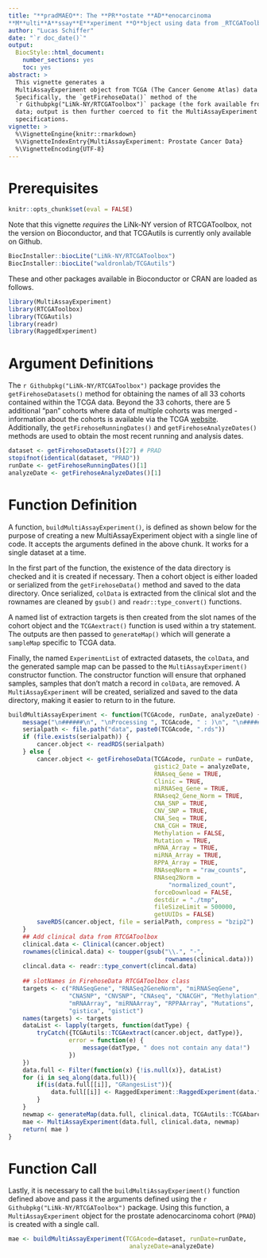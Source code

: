 ```yaml
---
title: "**pradMAEO**: The **PR**ostate **AD**enocarcinoma
**M**ulti**A**ssay**E**xperiment **O**bject using data from _RTCGAToolbox_"
author: "Lucas Schiffer"
date: "`r doc_date()`"
output:
  BiocStyle::html_document:
    number_sections: yes
    toc: yes
abstract: >
  This vignette generates a
  MultiAssayExperiment object from TCGA (The Cancer Genome Atlas) data using 
  Specifically, the `getFirehoseData()` method of the
  `r Githubpkg("LiNk-NY/RTCGAToolbox")` package (the fork available from https://www.github.com/LiNk-NY/RTCGAToolbox) is used to access and read in
  data; output is then further coerced to fit the MultiAssayExperiment object
  specifications. 
vignette: >
  %\VignetteEngine{knitr::rmarkdown}
  %\VignetteIndexEntry{MultiAssayExperiment: Prostate Cancer Data}
  %\VignetteEncoding{UTF-8}
---
```


# Prerequisites

```r
knitr::opts_chunk$set(eval = FALSE)
```

Note that this vignette *requires* the LiNk-NY version of RTCGAToolbox, not the version on Bioconductor, and that TCGAutils is currently only available on Github.

```r
BiocInstaller::biocLite("LiNk-NY/RTCGAToolbox")
BiocInstaller::biocLite("waldronlab/TCGAutils")
```

These and other packages available in Bioconductor or CRAN are loaded as
follows.

```r
library(MultiAssayExperiment)
library(RTCGAToolbox)
library(TCGAutils)
library(readr)
library(RaggedExperiment)
```

# Argument Definitions

The `r Githubpkg("LiNk-NY/RTCGAToolbox")` package provides the
`getFirehoseDatasets()` method for obtaining the names of all 33 cohorts
contained within the TCGA data. Beyond the 33 cohorts, there are 5 additional
"pan" cohorts where data of multiple cohorts was merged - information about the
cohorts is available via the TCGA
[website](http://cancergenome.nih.gov/cancersselected). Additionally, the
`getFirehoseRunningDates()` and `getFirehoseAnalyzeDates()` methods are used
to obtain the most recent running and analysis dates.

```r
dataset <- getFirehoseDatasets()[27] # PRAD
stopifnot(identical(dataset, "PRAD"))
runDate <- getFirehoseRunningDates()[1]
analyzeDate <- getFirehoseAnalyzeDates()[1]
```

# Function Definition

A function, `buildMultiAssayExperiment()`, is defined as shown below for the
purpose of creating a new MultiAssayExperiment object with a single line of
code. It accepts the arguments defined in the above chunk. It works for a single
dataset at a time.

In the first part of the function, the existence of the data directory is
checked and it is created if necessary. Then a cohort object is either loaded
or serialized from the `getFirehoseData()` method and saved to the data
directory. Once serialized, `colData` is extracted from the clinical slot and
the rownames are cleaned by `gsub()` and `readr::type_convert()` functions. 

A named list of extraction targets is then created from the slot names of the
cohort object and the `TCGAextract()` function is used within a try statement.
The outputs are then passed to `generateMap()` which will generate a `sampleMap`
specific to TCGA data.

Finally, the named `ExperimentList` of extracted datasets, the `colData`, and
the generated sample map can be passed to the `MultiAssayExperiment()`
constructor function. The constructor function will ensure that orphaned
samples, samples that don't match a record in `colData`, are removed.
A `MultiAssayExperiment` will be created, serialized and saved to the data
directory, making it easier to return to in the future.

```r
buildMultiAssayExperiment <- function(TCGAcode, runDate, analyzeDate) {
    message("\n######\n", "\nProcessing ", TCGAcode, " : )\n", "\n######\n")
    serialpath <- file.path("data", paste0(TCGAcode, ".rds"))
    if (file.exists(serialpath)) {
        cancer.object <- readRDS(serialpath)
    } else {
        cancer.object <- getFirehoseData(TCGAcode, runDate = runDate,
                                         gistic2_Date = analyzeDate,
                                         RNAseq_Gene = TRUE,
                                         Clinic = TRUE,
                                         miRNASeq_Gene = TRUE,
                                         RNAseq2_Gene_Norm = TRUE,
                                         CNA_SNP = TRUE,
                                         CNV_SNP = TRUE,
                                         CNA_Seq = TRUE,
                                         CNA_CGH = TRUE,
                                         Methylation = FALSE,
                                         Mutation = TRUE,
                                         mRNA_Array = TRUE,
                                         miRNA_Array = TRUE,
                                         RPPA_Array = TRUE,
                                         RNAseqNorm = "raw_counts",
                                         RNAseq2Norm =
                                             "normalized_count",
                                         forceDownload = FALSE,
                                         destdir = "./tmp",
                                         fileSizeLimit = 500000,
                                         getUUIDs = FALSE)
        saveRDS(cancer.object, file = serialPath, compress = "bzip2")
    }
    ## Add clinical data from RTCGAToolbox
    clinical.data <- Clinical(cancer.object)
    rownames(clinical.data) <- toupper(gsub("\\.", "-",
                                            rownames(clinical.data)))
    clincal.data <- readr::type_convert(clincal.data)
    
    ## slotNames in FirehoseData RTCGAToolbox class
    targets <- c("RNASeqGene", "RNASeq2GeneNorm", "miRNASeqGene",
                 "CNASNP", "CNVSNP", "CNAseq", "CNACGH", "Methylation",
                 "mRNAArray", "miRNAArray", "RPPAArray", "Mutations",
                 "gistica", "gistict")
    names(targets) <- targets
    dataList <- lapply(targets, function(datType) {
        tryCatch({TCGAutils::TCGAextract(cancer.object, datType)},
                 error = function(e) {
                     message(datType, " does not contain any data!")
                 })
    })
    data.full <- Filter(function(x) {!is.null(x)}, dataList)
    for (i in seq_along(data.full)){
        if(is(data.full[[i]], "GRangesList")){
            data.full[[i]] <- RaggedExperiment::RaggedExperiment(data.full[[i]])
        }
    }
    newmap <- generateMap(data.full, clinical.data, TCGAutils::TCGAbarcode)
    mae <- MultiAssayExperiment(data.full, clinical.data, newmap)
    return( mae )
}
```

# Function Call

Lastly, it is necessary to call the `buildMultiAssayExperiment()` function
defined above and pass it the arguments defined using the
`r Githubpkg("LiNk-NY/RTCGAToolbox")` package. Using this function, a
`MultiAssayExperiment` object for the prostate
adenocarcinoma cohort (`PRAD`) is created with a single call.

```r
mae <- buildMultiAssayExperiment(TCGAcode=dataset, runDate=runDate,
                                  analyzeDate=analyzeDate)
```

